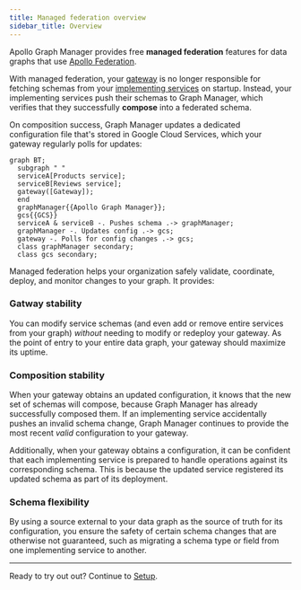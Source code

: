 ```yaml
---
title: Managed federation overview
sidebar_title: Overview
---
```


Apollo Graph Manager provides free **managed federation** features for data graphs that use [Apollo Federation](https://www.apollographql.com/docs/apollo-server/federation/introduction/).

With managed federation, your [gateway](https://www.apollographql.com/docs/apollo-server/federation/gateway/) is no longer responsible for fetching schemas from your [implementing services](https://www.apollographql.com/docs/apollo-server/federation/implementing-services/) on startup. Instead, your implementing services push their schemas to Graph Manager, which verifies that they successfully **compose** into a federated schema.

On composition success, Graph Manager updates a dedicated configuration file that's stored in Google Cloud Services, which your gateway regularly polls for updates:

```mermaid
graph BT;
  subgraph " "
  serviceA[Products service];
  serviceB[Reviews service];
  gateway([Gateway]);
  end
  graphManager{{Apollo Graph Manager}};
  gcs{{GCS}}
  serviceA & serviceB -. Pushes schema .-> graphManager;
  graphManager -. Updates config .-> gcs;
  gateway -. Polls for config changes .-> gcs;
  class graphManager secondary;
  class gcs secondary;
```

Managed federation helps your organization safely validate, coordinate, deploy, and monitor changes to your graph. It provides:

### Gatway stability

You can modify service schemas (and even add or remove entire services from your graph) _without_ needing to modify or redeploy your gateway. As the point of entry to your entire data graph, your gateway should maximize its uptime.

### Composition stability

When your gateway obtains an updated configuration, it knows that the new set of schemas will compose, because Graph Manager has already successfully composed them. If an implementing service accidentally pushes an invalid schema change, Graph Manager continues to provide the most recent _valid_ configuration to your gateway.

Additionally, when your gateway obtains a configuration, it can be confident that each implementing service is prepared to handle operations against its corresponding schema. This is because the updated service registered its updated schema as part of its deployment.

### Schema flexibility

By using a source external to your data graph as the source of truth for its configuration, you ensure the safety of certain schema changes that are otherwise not guaranteed, such as migrating a schema type or field from one implementing service to another.

<hr/>

Ready to try out out? Continue to [Setup](./setup/).
